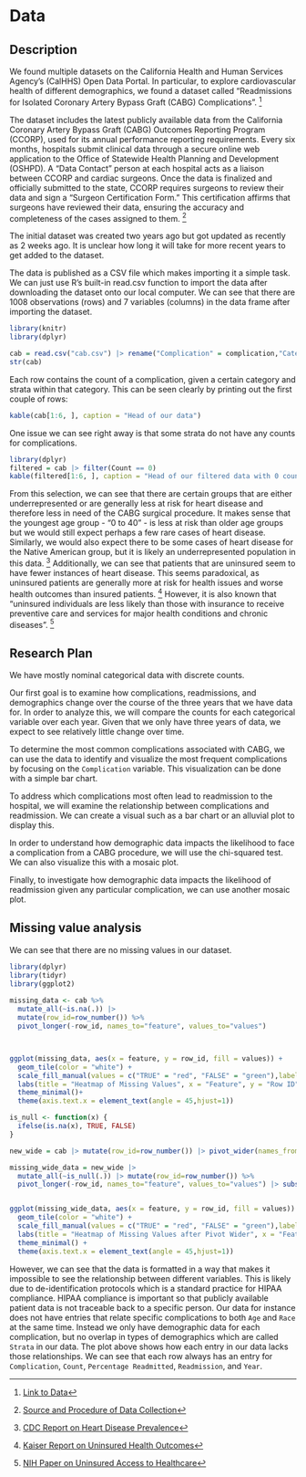 # Data
## Description

We found multiple datasets on the California Health and Human Services Agency's (CalHHS) Open Data Portal. In particular, to explore cardiovascular health of different demographics, we found a dataset called "Readmissions for Isolated Coronary Artery Bypass Graft (CABG) Complications". [^index-1] 

[^index-1]: [Link to Data](https://data.chhs.ca.gov/dataset/readmissions-for-isolated-coronary-artery-bypass-graft-cabg-complications)

The dataset includes the latest publicly available data from the California Coronary Artery Bypass Graft (CABG) Outcomes Reporting Program (CCORP), used for its annual performance reporting requirements. Every six months, hospitals submit clinical data through a secure online web application to the Office of Statewide Health Planning and Development (OSHPD). A "Data Contact" person at each hospital acts as a liaison between CCORP and cardiac surgeons. Once the data is finalized and officially submitted to the state, CCORP requires surgeons to review their data and sign a "Surgeon Certification Form." This certification affirms that surgeons have reviewed their data, ensuring the accuracy and completeness of the cases assigned to them. [^index-2] 

[^index-2]: [Source and Procedure of Data Collection](https://hcai.ca.gov/wp-content/uploads/2020/10/Cardiac-Surgeons-Guide-to-CCORP.pdf)

The initial dataset was created two years ago but got updated as recently as 2 weeks ago. It is unclear how long it will take for more recent years to get added to the dataset. 

The data is published as a CSV file which makes importing it a simple task. We can just use R's built-in read.csv function to import the data after downloading the dataset onto our local computer. We can see that there are 1008 observations (rows) and 7 variables (columns) in the data frame after importing the dataset.

```r

library(knitr)
library(dplyr)

```

```r
cab = read.csv("cab.csv") |> rename("Complication" = complication,"Category" = category,"Readmission" = readmission, "Percentage Readmitted"=Yes)
str(cab)
```

Each row contains the count of a complication, given a certain category and strata within that category. This can be seen clearly by printing out the first couple of rows:

```r
kable(cab[1:6, ], caption = "Head of our data")
```
One issue we can see right away is that some strata do not have any counts for complications.
```r
library(dplyr)
filtered = cab |> filter(Count == 0)
kable(filtered[1:6, ], caption = "Head of our filtered data with 0 counts")
```
From this selection, we can see that there are certain groups that are either underrepresented or are generally less at risk for heart disease and therefore less in need of the CABG surgical procedure. It makes sense that the youngest age group - "0 to 40" - is less at risk than older age groups but we would still expect perhaps a few rare cases of heart disease. Similarly, we would also expect there to be some cases of heart disease for the Native American group, but it is likely an underrepresented population in this data. [^index-3] Additionally, we can see that patients that are uninsured seem to have fewer instances of heart disease. This seems paradoxical, as uninsured patients are generally more at risk for health issues and worse health outcomes than insured patients. [^index-4] However, it is also known that "uninsured individuals are less likely than those with insurance to receive preventive care and services for major health conditions and chronic diseases". [^index-5]


[^index-3]: [CDC Report on Heart Disease Prevalence](https://www.cdc.gov/nchs/hus/topics/heart-disease-prevalence.htm#:~:text=Heart%20disease%20is%20the%20leading,and%20Table%20LCODAge%20%5B1%5D)
[^index-4]: [Kaiser Report on Uninsured Health Outcomes](https://www.kff.org/uninsured/issue-brief/key-facts-about-the-uninsured-population/)
[^index-5]: [NIH Paper on Uninsured Access to Healthcare](https://www.ncbi.nlm.nih.gov/pmc/articles/PMC2881446/)




## Research Plan

We have mostly nominal categorical data with discrete counts.

Our first goal is to examine how complications, readmissions, and demographics change over the course of the three years that we have data for. In order to analyze this, we will compare the counts for each categorical variable over each year. Given that we only have three years of data, we expect to see relatively little change over time.

To determine the most common complications associated with CABG, we can use the data to identify and visualize the most frequent complications by focusing on the `Complication` variable. This visualization can be done with a simple bar chart.

To address which complications most often lead to readmission to the hospital, we will examine the relationship between complications and readmission. We can create a visual such as a bar chart or an alluvial plot to display this. 

In order to understand how demographic data impacts the likelihood to face a complication from a CABG procedure, we will use the chi-squared test. We can also visualize this with a mosaic plot.



Finally, to investigate how demographic data impacts the likelihood of readmission given any particular complication, we can use another mosaic plot.

## Missing value analysis

We can see that there are no missing values in our dataset.

```r
library(dplyr)
library(tidyr)
library(ggplot2)
	
missing_data <- cab %>%
  mutate_all(~is.na(.)) |> 
  mutate(row_id=row_number()) %>%
  pivot_longer(-row_id, names_to="feature", values_to="values") 



ggplot(missing_data, aes(x = feature, y = row_id, fill = values)) +
  geom_tile(color = "white") +
  scale_fill_manual(values = c("TRUE" = "red", "FALSE" = "green"),labels = c("Missing", "Not Missing"),limits = c("TRUE", "FALSE"), guide_legend(title = ""))+
  labs(title = "Heatmap of Missing Values", x = "Feature", y = "Row ID") +
  theme_minimal()+
  theme(axis.text.x = element_text(angle = 45,hjust=1))
```

```r
is_null <- function(x) {
  ifelse(is.na(x), TRUE, FALSE)
}

new_wide = cab |> mutate(row_id=row_number()) |> pivot_wider(names_from = Category, values_from = Strata)

missing_wide_data = new_wide |>  
  mutate_all(~is_null(.)) |> mutate(row_id=row_number()) %>%
  pivot_longer(-row_id, names_to="feature", values_to="values") |> subset(feature !="All") |> mutate(feature = factor(feature, levels=c("Age", "CABG type","Gender","PayorType" , "Race", "Complication","Count","Percentage Readmitted","Readmission","Year")))


ggplot(missing_wide_data, aes(x = feature, y = row_id, fill = values)) +
  geom_tile(color = "white") +
  scale_fill_manual(values = c("TRUE" = "red", "FALSE" = "green"),labels = c("Missing", "Not Missing"),limits = c("TRUE", "FALSE"), guide_legend(title = ""))+
  labs(title = "Heatmap of Missing Values after Pivot Wider", x = "Feature", y = "Row ID") +
  theme_minimal() +
  theme(axis.text.x = element_text(angle = 45,hjust=1))

```
However, we can see that the data is formatted in a way that makes it impossible to see the relationship between different variables. This is likely due to de-identification protocols which is a standard practice for HIPAA compliance. HIPAA compliance is important so that publicly available patient data is not traceable back to a specific person. Our data for instance does not have entries that relate specific complications to both `Age` and `Race` at the same time. Instead we only have demographic data for each complication, but no overlap in types of demographics which are called `Strata` in our data. The plot above shows how each entry in our data lacks those relationships. We can see that each row always has an entry for `Complication`, `Count`, `Percentage Readmitted`, `Readmission`, and `Year`.
